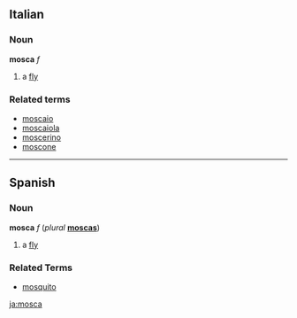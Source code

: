 ==Italian==
===Noun===
'''mosca''' ''f''

# a [[fly]]

===Related terms===
*[[moscaio]]
*[[moscaiola]]
*[[moscerino]]
*[[moscone]]

----

==Spanish==
===Noun===
'''mosca''' ''f'' (''plural'' '''[[moscas]]''')

# a [[fly]]

===Related Terms===
*[[mosquito]]

[[ja:mosca]]